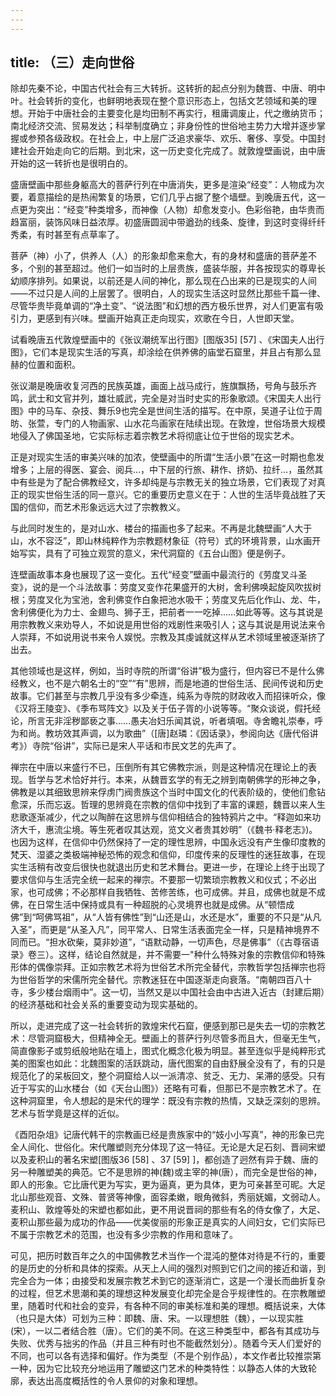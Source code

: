 ```yaml
---
---
---
```

title: （三）走向世俗
---



除却先秦不论，中国古代社会有三大转折。这转折的起点分别为魏晋、中唐、明中叶。社会转折的变化，也鲜明地表现在整个意识形态上，包括文艺领域和美的理想。开始于中唐社会的主要变化是均田制不再实行，租庸调废止，代之缴纳货币；南北经济交流、贸易发达；科举制度确立；非身份性的世俗地主势力大增并逐步掌握或参预各级政权。在社会上，中上层广泛追求豪华、欢乐、奢侈、享受。中国封建社会开始走向它的后期。到北宋，这一历史变化完成了。就敦煌壁画说，由中唐开始的这一转折也是很明白的。

盛唐壁画中那些身躯高大的菩萨行列在中唐消失，更多是渲染“经变”：人物成为次要，着意描绘的是热闹繁复的场景，它们几乎占据了整个墙壁。到晚唐五代，这一点更为突出：“经变”种类增多，而神像（人物）却愈发变小。色彩俗艳，由华贵而趋富丽，装饰风味日益浓厚。初盛唐圆润中带遒劲的线条、旋律，到这时变得纤纤秀柔，有时甚至有点草率了。

菩萨（神）小了，供养人（人）的形象却愈来愈大，有的身材和盛唐的菩萨差不多，个别的甚至超过。他们一如当时的上层贵族，盛装华服，并各按现实的尊卑长幼顺序排列。如果说，以前还是人间的神化，那么现在凸出来的已是现实的人间——不过只是人间的上层罢了。很明白，人的现实生活这时显然比那些千篇一律、尽管华贵毕竟单调的“净土变”、“说法图”和幻想的西方极乐世界，对人们更富有吸引力，更感到有兴味。壁画开始真正走向现实，欢歌在今日，人世即天堂。

试看晚唐五代敦煌壁画中的《张议潮统军出行图》[图版35] [57] 、《宋国夫人出行图》，它们本是现实生活的写真，却涂绘在供养佛的庙堂石窟里，并且占有那么显赫的位置和面积。

张议潮是晚唐收复河西的民族英雄，画面上战马成行，旌旗飘扬，号角与鼓乐齐鸣，武士和文官并列，雄壮威武，完全是对当时史实的形象歌颂。《宋国夫人出行图》中的马车、杂技、舞乐9也完全是世间生活的描写。在中原，吴道子让位于周昉、张萱，专门的人物画家、山水花鸟画家在陆续出现。在敦煌，世俗场景大规模地侵入了佛国圣地，它实际标志着宗教艺术将彻底让位于世俗的现实艺术。

正是对现实生活的审美兴味的加浓，使壁画中的所谓“生活小景”在这一时期也愈发增多；上层的得医、宴会、阅兵…，中下层的行旅、耕作、挤奶、拉纤…，虽然其中有些是为了配合佛教经文，许多却纯是与宗教无关的独立场景，它们表现了对真正的现实世俗生活的同一意兴。它的重要历史意义在于：人世的生活毕竟战胜了天国的信仰，而艺术形象远远大过了宗教教义。

与此同时发生的，是对山水、楼台的描画也多了起来。不再是北魏壁画“人大于山，水不容泛”，即山林纯粹作为宗教题材象征（符号）式的环境背景，山水画开始写实，具有了可独立观赏的意义，宋代洞窟的《五台山图》便是例子。

连壁画故事本身也展现了这一变化。五代“经变”壁画中最流行的《劳度叉斗圣变》，说的是一个斗法故事：劳度叉变作花果盛开的大树，舍利佛唤起旋风吹拔树根；劳度叉化为宝池，舍利佛变作白象把池水吸干；劳度叉先后化作山、龙、牛，舍利佛便化为力士、金翅鸟、狮子王，把前者一一吃掉……如此等等。这与其说是用宗教教义来劝导人，不如说是用世俗的戏剧性来吸引人；这与其说是用说法来令人崇拜，不如说用说书来令人娱悦。宗教及其虔诚就这样从艺术领域里被逐渐挤了出去。

其他领域也是这样，例如，当时寺院的所谓“俗讲”极为盛行，但内容已不是什么佛经教义，也不是六朝名士的“空”“有”思辨，而是地道的世俗生活、民间传说和历史故事。它们甚至与宗教几乎没有多少牵连，纯系为寺院的财政收入而招徕听众，像《汉将王陵变》、《季布骂阵文》以及关于伍子胥的小说等等。“聚众谈说，假托经论，所言无非淫秽鄙亵之事……愚夫冶妇乐闻其说，听者填咽。寺舍瞻礼崇奉，呼为和尚。教坊效其声调，以为歌曲”（[唐]赵璘：《因话录》，参阅向达《唐代俗讲考》）寺院“俗讲”，实际已是宋人平话和市民文艺的先声了。

禅宗在中唐以来盛行不已，压倒所有其它佛教宗派，则是这种情况在理论上的表现。哲学与艺术恰好并行。本来，从魏晋玄学的有无之辨到南朝佛学的形神之争，佛教是以其细致思辨来俘虏门阀贵族这个当时中国文化的代表阶级的，使他们愈钻愈深，乐而忘返。哲理的思辨竟在宗教的信仰中找到了丰富的课题，魏晋以来人生悲歌逐渐减少，代之以陶醉在这思辨与信仰相结合的独特鸦片之中。“释迦如来功济大千，惠流尘境。等生死者叹其达观，览文义者贵其妙明”（《魏书·释老志》)。也因为这样，在信仰中仍然保持了一定的理性思辨，中国永远没有产生像印度教的梵天、湿婆之类极端神秘恐怖的观念和信仰，印度传来的反理性的迷狂故事，在现实生活稍有改变后很快也就退出历史和艺术舞台。更进一步，在理论上终于出现了要求信仰与生活完全统一起来的禅宗。不要那一切繁琐宗教教义和仪式；不必出家，也可成佛；不必那样自我牺牲、苦修苦练，也可成佛。并且，成佛也就是不成佛，在日常生活中保持或具有一种超脱的心灵境界也就是成佛。从“顿悟成佛”到“呵佛骂祖”，从“人皆有佛性”到“山还是山，水还是水”，重要的不只是“从凡入圣”，而更是“从圣入凡”，同平常人、日常生活表面完全一样，只是精神境界不同而已。“担水砍柴，莫非妙道”，“语默动静，一切声色，尽是佛事”（《古尊宿语录》卷三）。这样，结论自然就是，并不需要一"种什么特殊对象的宗教信仰和特殊形体的偶像崇拜。正如宗教艺术将为世俗艺术所完全替代，宗教哲学包括禅宗也将为世俗哲学的宋儒所完全替代。宗教迷狂在中国逐渐走向衰落。“南朝四百八十寺，多少楼台烟雨中”。这一切，当然又是以中国社会由中古进入近古（封建后期）的经济基础和社会关系的重要变动为现实基础的。

所以，走进完成了这一社会转折的敦煌宋代石窟，便感到那已是失去一切的宗教艺术：尽管洞窟极大，但精神全无。壁画上的菩萨行列尽管多而且大，但毫无生气，简直像影子或剪纸般地贴在墙上，图式化概念化极为明显。甚至连似乎是纯粹形式美的图案也如此：北魏图案的活跃跳动，唐代图案的自由舒展全没有了，有的只是规范化了的呆板回文，整个洞窟给人以一派清凉、贫乏、无力、呆滞的感受。只有近于写实的山水楼台（如《天台山图》）还略有可看，但那已不是宗教艺术了。在这种洞窟里，令人想起的是宋代的理学：既没有宗教的热情，又缺乏深刻的思辨。艺术与哲学竟是这样的近似。

《酉阳杂俎》记唐代韩干的宗教画已经是贵族家中的“妓小小写真”，神的形象已完全人间化、世俗化。宋代雕塑则充分体现了这一特征。无论是大足石刻、晋祠宋塑以及麦积山的著名宋塑[图版36 [58] 、37 [59] ]，都创造了迥然有异于魏、唐的另一种雕塑美的典范。它不是思辨的神(魏)或主宰的神(唐），而完全是世俗的神，即人的形象。它比唐代更为写实，更为逼真，更为具体，更为可亲甚至可昵。大足北山那些观音、文殊、普贤等神像，面容柔嫩，眼角微斜，秀丽妩媚，文弱动人。麦积山、敦煌等处的宋塑也都如此，更不用说晋祠的那些有名的侍女像了，大足、麦积山那些最为成功的作品——优美俊丽的形象正是真实的人间妇女，它们实际已不属于宗教艺术的范围，也没有多少宗教的作用和意味了。

可见，把历时数百年之久的中国佛教艺术当作一个混沌的整体对待是不行的，重要的是历史的分析和具体的探索。从天上人间的强烈对照到它们之间的接近和谐，到完全合为一体；由接受和发展宗教艺术到它的逐渐消亡，这是一个漫长而曲折复杂的过程，但艺术思潮和美的理想这种发展变化却完全是合乎规律性的。在宗教雕塑里，随着时代和社会的变异，有各种不同的审美标准和美的理想。概括说来，大体（也只是大体）可划为三种：即魏、唐、宋。一以理想胜（魏），一以现实胜(宋），一以二者结合胜（唐）。它们的美不同。在这三种类型中，都各有其成功与失败、优秀与拙劣的作品（并且三种有时也不能截然划分）。随着今天人们爱好的不同，也可以各有选择和偏好。作为类型（不是个别作品），本文作者比较推崇第一种，因为它比较充分地运用了雕塑这门艺术的种类特性：以静态人体的大致轮廓，表达出高度概括性的令人景仰的对象和理想。